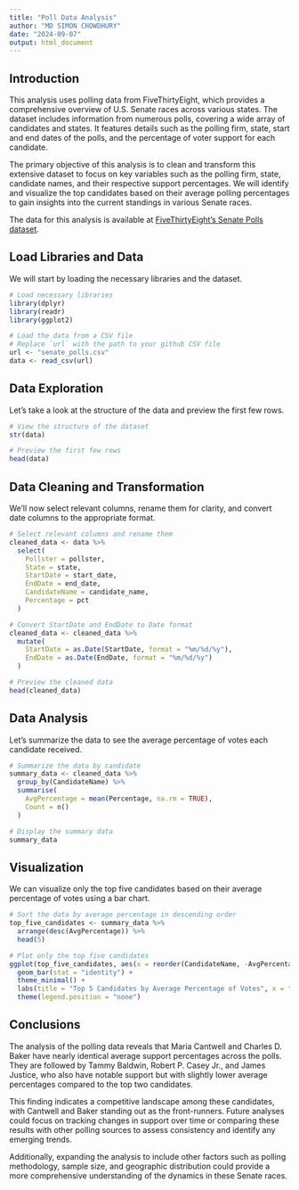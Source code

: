 ---
title: "Poll Data Analysis"
author: "MD SIMON CHOWDHURY"
date: "2024-09-07"
output: html_document
---

## Introduction

This analysis uses polling data from FiveThirtyEight, which provides a comprehensive overview of U.S. Senate races across various states. The dataset includes information from numerous polls, covering a wide array of candidates and states. It features details such as the polling firm, state, start and end dates of the polls, and the percentage of voter support for each candidate.

The primary objective of this analysis is to clean and transform this extensive dataset to focus on key variables such as the polling firm, state, candidate names, and their respective support percentages. We will identify and visualize the top candidates based on their average polling percentages to gain insights into the current standings in various Senate races.

The data for this analysis is available at [FiveThirtyEight's Senate Polls dataset](https://projects.fivethirtyeight.com/polls-page/data/senate_polls.csv).


## Load Libraries and Data

We will start by loading the necessary libraries and the dataset.

```{r setup, include=FALSE}
# Load necessary libraries
library(dplyr)
library(readr)
library(ggplot2)

# Load the data from a CSV file
# Replace `url` with the path to your github CSV file
url <- "senate_polls.csv"
data <- read_csv(url)
```

## Data Exploration
Let's take a look at the structure of the data and preview the first few rows.

```{r}
# View the structure of the dataset
str(data)

# Preview the first few rows
head(data)
```

## Data Cleaning and Transformation
We'll now select relevant columns, rename them for clarity, and convert date columns to the appropriate format.

```{r}
# Select relevant columns and rename them
cleaned_data <- data %>%
  select(
    Pollster = pollster,
    State = state,
    StartDate = start_date,
    EndDate = end_date,
    CandidateName = candidate_name,
    Percentage = pct
  )

# Convert StartDate and EndDate to Date format
cleaned_data <- cleaned_data %>%
  mutate(
    StartDate = as.Date(StartDate, format = "%m/%d/%y"),
    EndDate = as.Date(EndDate, format = "%m/%d/%y")
  )

# Preview the cleaned data
head(cleaned_data)

```

## Data Analysis
Let's summarize the data to see the average percentage of votes each candidate received.

```{r}
# Summarize the data by candidate
summary_data <- cleaned_data %>%
  group_by(CandidateName) %>%
  summarise(
    AvgPercentage = mean(Percentage, na.rm = TRUE),
    Count = n()
  )

# Display the summary data
summary_data

```

## Visualization 
We can visualize only the top five candidates based on their average percentage of votes using a bar chart.

```{r}
# Sort the data by average percentage in descending order
top_five_candidates <- summary_data %>%
  arrange(desc(AvgPercentage)) %>%
  head(5)

# Plot only the top five candidates
ggplot(top_five_candidates, aes(x = reorder(CandidateName, -AvgPercentage), y = AvgPercentage, fill = CandidateName)) +
  geom_bar(stat = "identity") +
  theme_minimal() +
  labs(title = "Top 5 Candidates by Average Percentage of Votes", x = "Candidate", y = "Average Percentage") +
  theme(legend.position = "none")  


```

## Conclusions

The analysis of the polling data reveals that Maria Cantwell and Charles D. Baker have nearly identical average support percentages across the polls. They are followed by Tammy Baldwin, Robert P. Casey Jr., and James Justice, who also have notable support but with slightly lower average percentages compared to the top two candidates.

This finding indicates a competitive landscape among these candidates, with Cantwell and Baker standing out as the front-runners. Future analyses could focus on tracking changes in support over time or comparing these results with other polling sources to assess consistency and identify any emerging trends.

Additionally, expanding the analysis to include other factors such as polling methodology, sample size, and geographic distribution could provide a more comprehensive understanding of the dynamics in these Senate races.
